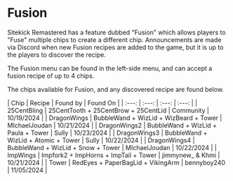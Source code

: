 # Fusion

Sitekick Remastered has a feature dubbed "Fusion" which allows players to "Fuse" multiple chips to create a different chip.  Announcements are made via Discord when new Fusion recipes are added to the game, but it is up to the players to discover the recipe.

The Fusion menu can be found in the left-side menu, and can accept a fusion recipe of up to 4 chips.

The chips available for Fusion, and any discovered recipe are found below.

<div>
| Chip | Recipe | Found by | Found On |
| :---: | :---: | :---: | :---: |
| 25CentBling | 25CentTooth + 25CentBrow + 25CentLid | Community | 10/19/2024 |
| DragonWings | BubbleWand + WizLid + WizBeard + Tower | MIchaelJoudan | 10/21/2024 |
| DragonWings2 | BubbleWand + WizLid + Paula + Tower | Sully | 10/23/2024 |
| DragonWings3 | BubbleWand + WizLid + Atomic + Tower | Sully | 10/22/2024 |
| DragonWings4 | BubbleWand + WizLid + Snow + Tower | MIchaelJoudan | 10/22/2024 |
| ImpWings | Impfork2 + ImpHorns + ImpTail + Tower | jimmynew_ & Khmi | 10/21/2024 |
| Tower | RedEyes + PaperBagLid + VikingArm | bennyboy240 | 11/05/2024 |
</div>